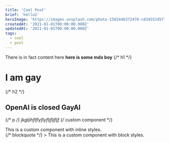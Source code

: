 ```yaml
---
title: 'Cool Post'
brief: 'hello2'
heroImage: 'https://images.unsplash.com/photo-1582446372478-c834552d5f7e?q=80&w=2370&auto=format&fit=crop&ixlib=rb-4.0.3&ixid=M3wxMjA3fDB8MHxwaG90by1wYWdlfHx8fGVufDB8fHx8fA%3D%3D'
createdAt: '2021-01-01T00:00:00.000Z'
updatedAt: '2021-01-01T00:00:00.000Z'
tags: 
  - cool
  - post
---
```

There is in fact content here <strong>here is some mdx boy</strong>
{/* h1 */}
# I am gay
{/* h2 */}
## OpenAI is closed GayAI
{/* p */}
jkgljihflflyflyfljfljfljf
{/* custom component */}
<div style={{ backgroundColor: 'lightblue', padding: '10px' }}>
  This is a custom component with inline styles.
</div>
{/* blockquote */}
> <span style={{ fontSize: '48px', letterSpacing: '1.5px'}}>This is a custom component with block styles.</span>

